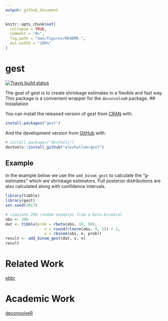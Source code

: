 ```yaml
---
output: github_document
---
```


<!-- README.md is generated from README.Rmd. Please edit that file -->

```r
knitr::opts_chunk$set(
  collapse = TRUE,
  comment = "#>",
  fig.path = "man/figures/README-",
  out.width = "100%"
)
```

# gest

<!-- badges: start -->
[![Travis build status](https://travis-ci.org/alexhallam/gest.svg?branch=master)](https://travis-ci.org/alexhallam/gest)
<!-- badges: end -->

The goal of gest is to create shrinkage estimates in a flexible and fast way.
This package is a convenient wrapper for the `deconvolveR` package.
## Installation

You can install the released version of gest from [CRAN](https://CRAN.R-project.org) with:

``` r
install.packages("gest")
```

And the development version from [GitHub](https://github.com/) with:

``` r
# install.packages("devtools")
devtools::install_github("alexhallam/gest")
```
## Example

In the example below we use the `add_binom_gest` to calculate the "g-estimates" which
are shrinkage estimators. Full posterior distributions are also calculated along with
confidence intervals. 

```r
library(tibble)
library(gest)
set.seed(2017)

# simulate 200 random examples from a beta-binomial
obs <- 200
dat <- tibble(prob = rbeta(obs, 10, 50),
                 n = round(rlnorm(obs, 4, 2)) + 1,
                 x = rbinom(obs, n, prob))
result <- add_binom_gest(dat, x, n)
result
```

# Related Work

[ebbr](https://github.com/dgrtwo/ebbr)

# Academic Work

[deconvolveR](https://cran.r-project.org/web/packages/deconvolveR/deconvolveR.pdf)
